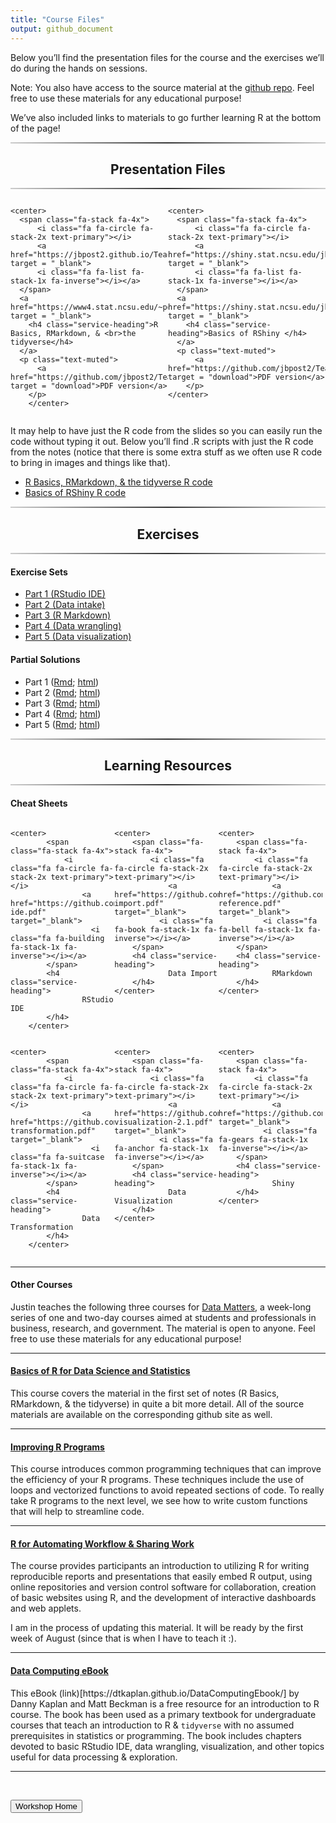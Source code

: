 ```yaml
---
title: "Course Files"
output: github_document
---
```


<head>
  <link href="//maxcdn.bootstrapcdn.com/font-awesome/4.2.0/css/font-awesome.min.css" rel="stylesheet">
</head>


Below you'll find the presentation files for the course and the exercises we'll do during the hands on sessions.  

Note: You also have access to the source material at the [github repo](https://github.com/jbpost2/TeachingWithR).  Feel free to use these materials for any educational purpose!

We've also included links to materials to go further learning R at the bottom of the page!

<hr style="    border: 0;
    height: 2px;
    background: #333;
    background-image: linear-gradient(to right, #ccc, #333, #ccc);">
<h2 class="intro-text text-center">
      <center><strong>Presentation Files</strong></center>
</h2>
<hr style="    border: 0;
    height: 2px;
    background: #333;
    background-image: linear-gradient(to right, #ccc, #333, #ccc);">
    
<div class ="row">
  <div style = "width: 50%;float: left;"> 
    <center>
      <span class="fa-stack fa-4x">
          <i class="fa fa-circle fa-stack-2x text-primary"></i>
          <a href="https://jbpost2.github.io/TeachingWithR/slides/R_Markdown_Tidyverse.html#1" target = "_blank">
          <i class="fa fa-list fa-stack-1x fa-inverse"></i></a>
      </span>
      <a href="https://www4.stat.ncsu.edu/~post/TeachingWithR/R_Markdown_Tidyverse.html#1" target = "_blank">
        <h4 class="service-heading">R Basics, RMarkdown, & <br>the tidyverse</h4>
      </a>
      <p class="text-muted">
  		  <a href="https://github.com/jbpost2/TeachingWithR/raw/main/slides/R_Markdown_Tidyverse.pdf" target = "download">PDF version</a>
  		</p>
		</center>
  </div>
  <div style = "width: 50%;float: right;"> 
    <center>
      <span class="fa-stack fa-4x">
          <i class="fa fa-circle fa-stack-2x text-primary"></i>
          <a href="https://shiny.stat.ncsu.edu/jbpost2/TeachingWithR/#1" target = "_blank">
          <i class="fa fa-list fa-stack-1x fa-inverse"></i></a>
      </span>
      <a href="https://shiny.stat.ncsu.edu/jbpost2/TeachingWithR/#1" target = "_blank">
        <h4 class="service-heading">Basics of RShiny </h4>
      </a>
      <p class="text-muted">
    	  <a href="https://github.com/jbpost2/TeachingWithR/raw/main/slides/Shiny.pdf" target = "download">PDF version</a> 
    	</p>
  	</center>
  </div>
</div>

<div style = 'content: "";
  clear: both;
  display: table;'>
</div>
    
It may help to have just the R code from the slides so you can easily run the code without typing it out.  Below you'll find .R scripts with just the R code from the notes (notice that there is some extra stuff as we often use R code to bring in images and things like that).

- <a href = "https://raw.githubusercontent.com/jbpost2/TeachingWithR/main/slides/R_Markdown_Tidyverse_JustR.R" target = "download"> R Basics, RMarkdown, & the tidyverse R code</a>  
- <a href = "https://raw.githubusercontent.com/jbpost2/TeachingWithR/main/slides/Shiny_JustR.R" target = "download"> Basics of RShiny R code</a>  



<hr style="    border: 0;
    height: 2px;
    background: #333;
    background-image: linear-gradient(to right, #ccc, #333, #ccc);">
<h2 class="intro-text text-center">
      <center><strong>Exercises</strong></center>
</h2>
<hr style="    border: 0;
    height: 2px;
    background: #333;
    background-image: linear-gradient(to right, #ccc, #333, #ccc);">
    
    
#### Exercise Sets

- <a href = "https://jbpost2.github.io/TeachingWithR/exercises/TeachingR_Part_1_Exercises.html" target = "download"> Part 1 (RStudio IDE)</a>
- <a href = "https://jbpost2.github.io/TeachingWithR/exercises/TeachingR_Part_2_Exercises.html" target = "download"> Part 2 (Data intake)</a>
- <a href = "https://jbpost2.github.io/TeachingWithR/exercises/TeachingR_Part_3_Exercises.html" target = "download"> Part 3 (R Markdown)</a>  
- <a href = "https://jbpost2.github.io/TeachingWithR/exercises/TeachingR_Part_4_Exercises.html" target = "download"> Part 4 (Data wrangling)</a>  
- <a href = "https://jbpost2.github.io/TeachingWithR/exercises/TeachingR_Part_5_Exercises.html" target = "download"> Part 5 (Data visualization)</a>  

#### Partial Solutions

- Part 1 ([Rmd](https://jbpost2.github.io/TeachingWithR/exercises/TeachingR_Part_1_Solutions.Rmd); [html](https://jbpost2.github.io/TeachingWithR/exercises/TeachingR_Part_1_Solutions.html))
- Part 2 ([Rmd](https://jbpost2.github.io/TeachingWithR/exercises/TeachingR_Part_2_Solutions.Rmd); [html](https://jbpost2.github.io/TeachingWithR/exercises/TeachingR_Part_2_Solutions.html))
- Part 3 ([Rmd](https://jbpost2.github.io/TeachingWithR/exercises/TeachingR_Part_3_Solutions.Rmd); [html](https://jbpost2.github.io/TeachingWithR/exercises/TeachingR_Part_3_Solutions.html))
- Part 4 ([Rmd](https://jbpost2.github.io/TeachingWithR/exercises/TeachingR_Part_4_Solutions.Rmd); [html](https://jbpost2.github.io/TeachingWithR/exercises/TeachingR_Part_4_Solutions.html))
- Part 5 ([Rmd](https://jbpost2.github.io/TeachingWithR/exercises/TeachingR_Part_5_Solutions.Rmd); [html](https://jbpost2.github.io/TeachingWithR/exercises/TeachingR_Part_5_Solutions.html))


<hr style="    border: 0;
    height: 2px;
    background: #333;
    background-image: linear-gradient(to right, #ccc, #333, #ccc);">
<h2 class="intro-text text-center">
      <center><strong>Learning Resources</strong></center>
</h2>
<hr style="    border: 0;
    height: 2px;
    background: #333;
    background-image: linear-gradient(to right, #ccc, #333, #ccc);">


#### Cheat Sheets

<div class ="row">
  <div style = "width: 33%;float: left;"> 
    <center>
			<span class="fa-stack fa-4x">
				<i class="fa fa-circle fa-stack-2x text-primary"></i>
					<a href="https://github.com/jbpost2/TeachingWithR/raw/main/cheatsheets/rstudio-ide.pdf" target="_blank">
					  <i class="fa fa-building fa-stack-1x fa-inverse"></i></a>
			</span>
			<h4 class="service-heading">
					RStudio IDE
			</h4>
		</center>
  </div>
  <div style = "width: 33%;float: left;"> 
    <center>
  		<span class="fa-stack fa-4x">
  			<i class="fa fa-circle fa-stack-2x text-primary"></i>
  				<a href="https://github.com/jbpost2/TeachingWithR/raw/main/cheatsheets/data-import.pdf" target="_blank">
  			  <i class="fa fa-book fa-stack-1x fa-inverse"></i></a>
  		</span>
  		<h4 class="service-heading">
  				Data Import
  		</h4>
  	</center>
  </div>
  <div style = "width: 33%;float: left;"> 
    <center>
  		<span class="fa-stack fa-4x">
  			<i class="fa fa-circle fa-stack-2x text-primary"></i>
  				<a href="https://github.com/jbpost2/TeachingWithR/raw/main/cheatsheets/rmarkdown-reference.pdf" target="_blank">
  			  <i class="fa fa-bell fa-stack-1x fa-inverse"></i></a>
  		</span>
  		<h4 class="service-heading">
  				RMarkdown
  		</h4>
  	</center>
  </div>
</div>
  		

<div style = 'content: "";
  clear: both;
  display: table;'>
</div>  		

<div class ="row">
  <div style = "width: 33%;float: left;"> 
    <center>
			<span class="fa-stack fa-4x">
				<i class="fa fa-circle fa-stack-2x text-primary"></i>
					<a href="https://github.com/jbpost2/TeachingWithR/raw/main/cheatsheets/data-transformation.pdf" target="_blank">
					  <i class="fa fa-suitcase fa-stack-1x fa-inverse"></i></a>
			</span>
			<h4 class="service-heading">
					Data Transformation
			</h4>
		</center>
  </div>
  <div style = "width: 33%;float: left;"> 
    <center>
  		<span class="fa-stack fa-4x">
  			<i class="fa fa-circle fa-stack-2x text-primary"></i>
  				<a href="https://github.com/jbpost2/TeachingWithR/raw/main/cheatsheets/data-visualization-2.1.pdf" target="_blank">
  			  <i class="fa fa-anchor fa-stack-1x fa-inverse"></i></a>
  		</span>
  		<h4 class="service-heading">
  				Data Visualization
  		</h4>
  	</center>
  </div>
  <div style = "width: 33%;float: left;"> 
    <center>
  		<span class="fa-stack fa-4x">
  			<i class="fa fa-circle fa-stack-2x text-primary"></i>
  				<a href="https://github.com/jbpost2/TeachingWithR/raw/main/cheatsheets/shiny.pdf" target="_blank">
  			  <i class="fa fa-gears fa-stack-1x fa-inverse"></i></a>
  		</span>
  		<h4 class="service-heading">
  				Shiny
  		</h4>
  	</center>
  </div>
</div>
  		

<div style = 'content: "";
  clear: both;
  display: table;'>
</div>  

<hr>

#### Other Courses

Justin teaches the following three courses for [Data Matters](https://datamatters.org/), a week-long series of one and two-day courses aimed at students and professionals in business, research, and government.  The material is open to anyone.  Feel free to use these materials for any educational purpose!
    
<hr>
<h4> <a href = "https://jbpost2.github.io/Basics-of-R-for-Data-Science-and-Statistics/" target = "_blank">Basics of R for Data Science and Statistics</a></h4>

This course covers the material in the first set of notes (R Basics, RMarkdown, & the tidyverse) in quite a bit more detail.  All of the source materials are available on the corresponding github site as well.  

<hr>
  
<h4> <a href = "https://jbpost2.github.io/Improving-R-Programs/" target = "_blank">Improving R Programs</a></h4>

This course introduces common programming techniques that can improve the efficiency of your R programs. These techniques include the use of loops and vectorized functions to avoid repeated sections of code. To really take R programs to the next level, we see how to write custom functions that will help to streamline code.  
  
<hr>
  
<h4> <a href = "https://jbpost2.github.io/R-for-Automating-Workflow-Sharing-Work/" target = "_blank">R for Automating Workflow & Sharing Work</a></h4>

The course provides participants an introduction to utilizing R for writing reproducible reports and presentations that easily embed R output, using online repositories and version control software for collaboration, creation of basic websites using R, and the development of interactive dashboards and web applets.

I am in the process of updating this material.  It will be ready by the first week of August (since that is when I have to teach it :).

<hr>

<h4> <a href = "https://dtkaplan.github.io/DataComputingEbook/" target = "_blank">Data Computing eBook</a></h4>


This eBook (link)[https://dtkaplan.github.io/DataComputingEbook/] by Danny Kaplan and Matt Beckman is a free resource for an introduction to R course.  The book has been used as a primary textbook for undergraduate courses that teach an introduction to R & `tidyverse` with no assumed prerequisites in statistics or programming.  The book includes chapters devoted to basic RStudio IDE, data wrangling, visualization, and other topics useful for data processing & exploration.  

<hr>

<br>

<a href = "https://jbpost2.github.io/TeachingWithR/"><button type="button">Workshop Home</button></a> 

